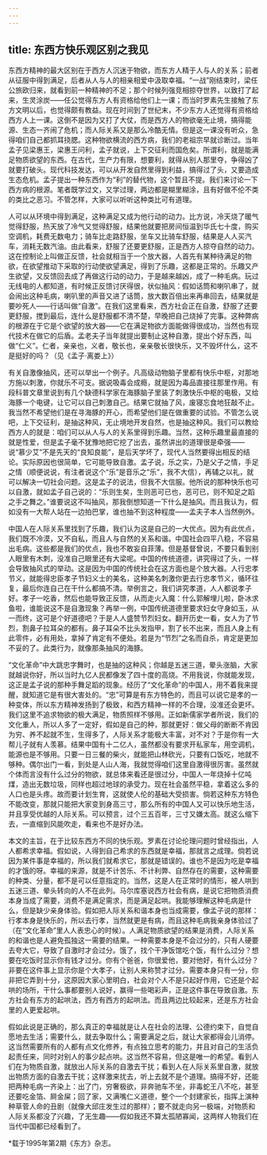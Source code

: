 ```yaml
---
---
---
```

title: 东西方快乐观区别之我见
---

东西方精神的最大区别在于西方人沉迷于物欲，而东方人精于人与人的关系；前者从征服中得到满足，后者从人与人的相亲相爱中汲取幸福。“一战”刚结束时，梁任公旅欧归来，就看到前一种精神的不足；那个时候列强竞相掠夺世界，以致打了起来，生灵涂炭——任公觉得东方人有资格给他们上一课；而当时罗素先生接触了东方文明以后，也觉得颇有教益。现在时间到了世纪末，不少东方人还觉得有资格给西方人上一课。这倒不是因为又打了大仗，而是西方人的物欲毫无止境，搞得能源、生态一齐闹了危机；而人际关系又是那么冷酷无情。但是这一课没有听众，急得咱们自己都抓耳挠腮。这种物欲横流的西方病，我们的老祖宗早就诊断过。当年孟子见梁惠王，梁惠王问利，孟子就说，上下交征利而国危矣。所谓利，就是能满足物质欲望的东西。在古代，生产力有限，想要利，就得从别人那里夺，争得凶了就要打破头。现代科技发达，可以从开发自然里得到利益，搞得过了头，又要造成生态危机。孟子提出一种东西作为“利”的替代物，这个暂且不提。我们来讨论一下西方病的根源。笔者既学过文，又学过理，两边都是糊里糊涂，且有好做不伦不类的类比之恶习。不管怎样，大家可以听听这种类比可有道理。

人可以从环境中得到满足，这种满足又成为他行动的动力。比方说，冷天烧了暖气觉得舒服，热天放了冷气又觉得舒服，结果他就要把房间恒温到华氏七十度，购买空调机，耗费无数电力；骑车比走路舒服，坐车又比骑车舒服，结果是人人买汽车，消耗无数汽油。由此看来，舒服了还要更舒服，正是西方人掠夺自然的动力。这在控制论上叫做正反馈，社会就相当于一个放大器，人首先有某种待满足的物欲，在欲望推动下采取的行动使欲望满足，得到了乐趣，这都是正常的。乐趣又产生欲望，又反馈回去成了再做这行动的动力，于是越来越凶，成了一种毛病。玩过无线电的人都知道，有时候正反馈讨厌得很，状似抽风：假如话筒和喇叭串了，就会闹出这种毛病，喇叭里的声音又进了话筒，放大数百倍出来再串回去，结果就是要吵死人——行话叫做“自激”。在我们这里看来，西方社会正在自激，舒服了还要更舒服，搅到最后，连什么是舒服都不清不楚，早晚把自己烧掉了完事。这种弊病的根源在于它是个欲望的放大器——它在满足物欲方面能做得很成功，当然也有现代技术在做它的后盾。孟老夫子当年就提出要制止这种自激，提出个好东西，叫做“仁义”。仁者，亲亲也，义者，敬长也，亲亲敬长很快乐，又不毁坏什么，这不是挺好的吗？（见《孟子·离娄上》）

有关自激像抽风，还可以举出一个例子。凡高级动物脑子里都有快乐中枢，对那地方施以刺激，你就乐不可支。据说吸毒会成瘾，就是因为毒品直接往那里作用。有段科普文章里说到有几个缺德科学家在海豚脑子里装了刺激快乐中枢的电极，又给海豚一个电键，让它可以自己刺激自己。结果它就抽了风，废寝忘食地狂敲不止。我当然不希望他们是在寻海豚的开心，而希望他们是在做重要的试验。不管怎么说吧，上下交征利，是抽这种风，无止境地开发自然，也是抽这种风。我们可以教给西方人的就是：咱们可以从人与人的关系里得到乐趣。当然，这种乐趣里最直接的就是性爱，但是孟子毫不犹豫地把它挖了出去，虽然讲出的道理很是牵强——说“慕少艾”不是先天的“良知良能”，是后天学坏了，现代人当然要得出相反的结论。实际原因也很简单，它可能导致自激。孟子说，乐之实，乃是父子之情，手足之情（顺便说说，有注者说这个“乐”是音乐之“乐”，我不大信），再辅之以礼，就可以解决一切社会问题。这是孟子的说法，但我不大信服。他所说的那种快乐也可以自激，就如孟子自己说的：“乐则生矣，生则恶可已也，恶可已，则不知足之蹈之手之舞之。”谁要说这不叫抽风，那我倒想知道一下什么是抽风。而且我认为，假如没有一大帮人站在一边拍巴掌，谁也抽不到这种程度——孟夫子本人当然例外。

中国人在人际关系里找到了乐趣，我们认为这是自己的一大优点。因为有此优点，我们既不冷漠，又不自私，而且人与自然的关系和谐。中国社会四平八稳，不容易出毛病。这些都是我们的优点，我也不敢妄自菲薄。但是基督曾说，不要只看到别人眼里有木刺，没准自己眼里还有大梁呢。中国的传统道德，讲究得过了头，一样会导致抽风式的举动。这是因为中国的传统社会在这方面也是个放大器。人行忠孝节义，就能得忠臣孝子节妇义士的美名，这种美名刺激你更去行忠孝节义，循环往复，最后你连自己在干什么都搞不清。举例言之，我们讲究孝道，人人都说孝子好。孝子一吃香，然后也能导致正反馈，从而走火入魔：什么郭解埋儿啦，卧冰求鱼啦，谁能说这不是自激现象？再举一例，中国传统道德里要求妇女守身如玉，从一而终，这可是个好道德吧？于是人人盛赞节烈妇女。翻开历史一看，女人为了节烈，割鼻子拉耳朵的都有。鼻子耳朵不比头发指甲，割了长不出来，而且人身上有此零件，必有用处，拿掉了肯定有不便处。若是为“节烈”之名而自杀，肯定是更加不妥的了。此类行为，就像那条抽风的海豚。

“文化革命”中大跳忠字舞时，也是抽的这种风；你越是五迷三道，晕头涨脑，大家就越说你好，所以当时九亿人民都像发了四十度的高烧。不用我说，你就能发现，这正是孟子说的那种手舞足蹈的现象。经历了“文化革命”的中国人，用不着我来提醒，就知道它是有很大害处的。“忠”可算是有东方特色的，而且可以说它是孝的一种变体，所以东方精神发扬到了极致，和西方精神一样的不合理，没准还会更坏。我们这里不追求物欲的极大满足，物质照样不够用。正如新儒家学者所说，我们的文化重人，所以人多了一定好，假如是自己的种，那就更好：做父母的断断不肯因为穷、养不起就不生，生得多了，人际关系才能极大丰富，对不对？于是你有一大帮儿子就有人羡慕。结果中国有十二亿人，虽然都没有要求开私家车，用空调机，能源也是不够用。只要一日三餐的柴火，就能把山林砍光，只要有口饭吃，地就不够种。偶尔出门一看，到处是人山人海，我就觉得咱们这里自激得很厉害。虽然就个体而言没有什么过分的物欲，就总体来看还是很过分，中国人一年烧掉十亿吨煤，造出无数垃圾，同样也超过地球的承受力。现在社会虽然平稳，拿着这么多的人口也是头疼。故而要计划生育，这就使人伦的基础大受损害。倘若这种东方特色不能改变，那就只能把大家变到身高三寸，那么所有的中国人又可以快乐地生活，并且享受优越的人际关系。可以预言，过个三五百年，三寸又嫌太高。就这么缩下去，一直缩到风能吹走，看来也不是好办法。

本文的主旨，在于比较东西方不同的快乐观。罗素在讨论伦理问题时曾经指出，人人都希求幸福。假如说，人得到自己希求的东西就是幸福，那就言之成理。倘若说因为某件事是幸福的，所以我们就希求它，那就是错误的。谁也不是因为吃是幸福的才饿的呀。幸福的来源，就是不计苦乐、不计利弊、自然存在的需要，这种需要的种类、分量，都不是可以任意指定的。当然，这是人在正常时的情形，被人哄到五迷三道、晕头转向的人不在此列。马尔库塞说西方社会有病，是说它把物质消费本身当成了需要，消费不是满足需求，而是满足起哄。我能够理解这种毛病是什么，但是缺少亲身体验。假如把人际关系和谐本身也当成需要，像孟子说的那样：行孝本身是快乐的，所以去行孝，当然就更是有病，而且这种毛病我亲身体验过了（在“文化革命”里人人表忠心的时候）。人满足物质欲望的结果是消费，人际关系的和谐也是人避免孤独这一需要的结果。一种需要本身是不会过分的，只有人硬要去夸大它，导致了自激时才会过分。饿了，找个干净饭馆吃个饭，有什么过分？想要在吃饭时显示你有钱才过分。你有个爸爸，你很爱他，要对他好，有什么过分？非要在这件事上显示你是个大孝子，让别人来称赞才过分。需要本身只有一分，你非把它弄到十分，这原因大家心里明白，社会对个人不是只起好作用，它还是个起哄的场所，干什么事都要别人说好，赢得一些喝彩声，正是这件事在导致自激。东方社会有东方的起哄法，西方有西方的起哄法。而且两边比较起来，还是东方社会里的人更爱起哄。

假如此说是正确的，那么真正的幸福就是让人在社会的法理、公德约束下，自觉自愿地去生活；需要什么，就去争取什么；需要满足之后，就让大家都得会儿消停。这当然需要所有的人都有点文化修养，有点独立思考的能力，并且对自己的生活负起责任来，同时对别人的事少起点哄。这当然不容易，但这是唯一的希望。看到人们在为物质自激，就放出人际关系的自激去干扰；看到人在人际关系里自激，就放出物质方面的自激去干扰；这样激来扰去，听上去就不是个道理。搞得不好，还能把两种毛病一齐染上：出了门，穷奢极欲，非奔驰车不坐，非毒蛇王八不吃，甚至还要吃金箔、屙金屎；回了家，又满嘴仁义道德，整个一个封建家长，指挥上演种种草菅人命的丑剧（就像大邱庄发生过的那样）；要不就走向另一极端，对物质和人际关系都没了兴趣，了无生趣——假如我还不算太孤陋寡闻，这两样人物我们在当代中国都已经看到了。

*载于1995年第2期《东方》杂志。